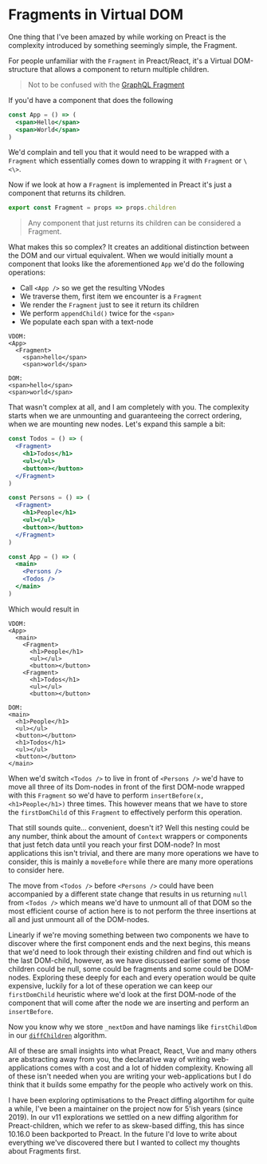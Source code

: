 
<CodeTheme />
<SEO
  title={documentProps.title}
  description={documentProps.description}
  keywords={documentProps.tags}
  image={documentProps.image}
/>

# Fragments in Virtual DOM

One thing that I've been amazed by while working on Preact is the
complexity introduced by something seemingly simple, the Fragment.

For people unfamiliar with the `Fragment` in Preact/React, it's a
Virtual DOM-structure that allows a component to return multiple
children.

> Not to be confused with the [GraphQL Fragment](../graphqls-missing-feature)

If you'd have a component that does the following

```jsx
const App = () => (
  <span>Hello</span>
  <span>World</span>
)
```

We'd complain and tell you that it would need to be wrapped with a
`Fragment` which essentially comes down to wrapping it with `Fragment`
or `\<\>`.

Now if we look at how a `Fragment` is implemented in Preact it's just a
component that returns its children.

```jsx
export const Fragment = props => props.children
```

> Any component that just returns its children can be considered a Fragment.

What makes this so complex? It creates an additional distinction between
the DOM and our virtual equivalent. When we would initially mount a component
that looks like the aforementioned `App` we'd do the following operations:

- Call `<App />` so we get the resulting VNodes
- We traverse them, first item we encounter is a `Fragment`
- We render the `Fragment` just to see it return its children
- We perform `appendChild()` twice for the `<span>`
- We populate each span with a text-node

```
VDOM:
<App>
  <Fragment>
    <span>hello</span>
    <span>world</span>

DOM:
<span>hello</span>
<span>world</span>

```

That wasn't complex at all, and I am completely with you. The complexity starts
when we are unmounting and guaranteeing the correct ordering, when we are mounting
new nodes. Let's expand this sample a bit:

```jsx
const Todos = () => (
  <Fragment>
    <h1>Todos</h1>
    <ul></ul>
    <button></button>
  </Fragment>
)

const Persons = () => (
  <Fragment>
    <h1>People</h1>
    <ul></ul>
    <button></button>
  </Fragment>
)

const App = () => (
  <main>
    <Persons />
    <Todos />
  </main>
)
```

Which would result in

```
VDOM:
<App>
  <main>
    <Fragment>
      <h1>People</h1>
      <ul></ul>
      <button></button>
    <Fragment>
      <h1>Todos</h1>
      <ul></ul>
      <button></button>

DOM:
<main>
  <h1>People</h1>
  <ul></ul>
  <button></button>
  <h1>Todos</h1>
  <ul></ul>
  <button></button>
</main>
```

When we'd switch `<Todos />` to live in front of `<Persons />` we'd have to move all
three of its Dom-nodes in front of the first DOM-node wrapped with this `Fragment`
so we'd have to perform `insertBefore(x, <h1>People</h1>)` three times. This however
means that we have to store the `firstDomChild` of this `Fragment` to effectively
perform this operation.

That still sounds quite... convenient, doesn't it? Well this nesting could be any number,
think about the amount of `Context` wrappers or components that just fetch data until
you reach your first DOM-node? In most applications this isn't trivial, and there
are many more operations we have to consider, this is mainly a `moveBefore`
while there are many more operations to consider here.

The move from `<Todos />` before `<Persons />` could have been accompanied by a different
state change that results in us returning `null` from `<Todos />` which means we'd have to
unmount all of that DOM so the most efficient course of action here is to not
perform the three insertions at all and just unmount all of the DOM-nodes.

Linearly if we're moving something between two components we have to discover where the first component
ends and the next begins, this means that we'd need to look through their existing children and find out
which is the last DOM-child, however, as we have discussed earlier some of those children could be null,
some could be fragments and some could be DOM-nodes. Exploring these deeply for each and every operation
would be quite expensive, luckily for a lot of these operation we can keep our `firstDomChild` heuristic
where we'd look at the first DOM-node of the component that will come after the node we are inserting and
perform an `insertBefore`.

Now you know why we store `_nextDom` and have namings like `firstChildDom` in our
[`diffChildren`](https://github.com/preactjs/preact/blob/10.24.0/src/diff/children.js#L118) algorithm.

All of these are small insights into what Preact, React, Vue and many others are abstracting away
from you, the declarative way of writing web-applications comes with a cost and a lot of hidden complexity.
Knowing all of these isn't needed when you are writing your web-applications but I do think that it
builds some empathy for the people who actively work on this.

I have been exploring optimisations to the Preact diffing algortihm for quite a while, I've been a maintainer
on the project now for 5'ish years (since 2019). In our v11 explorations we settled on a new diffing algorithm
for Preact-children, which we refer to as skew-based diffing, this has since 10.16.0 been backported to Preact.
In the future I'd love to write about everything we've discovered there but I wanted to collect my thoughts
about Fragments first.
